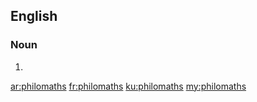 ==English==

===Noun===
{{head|en|plural}}

# {{plural of|philomath|lang=en|nocat=1}}

[[ar:philomaths]]
[[fr:philomaths]]
[[ku:philomaths]]
[[my:philomaths]]